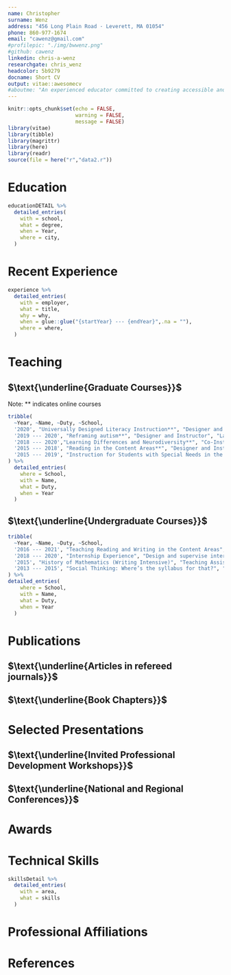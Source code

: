 ```yaml
---
name: Christopher
surname: Wenz
address: "456 Long Plain Road · Leverett, MA 01054"
phone: 860-977-1674
email: "cawenz@gmail.com"
#profilepic: "./img/bwwenz.png"
#github: cawenz
linkedin: chris-a-wenz
researchgate: chris_wenz
headcolor: 5b9279
docname: Short CV
output: vitae::awesomecv
#aboutme: "An experienced educator committed to creating accessible and responsive educational environments that work for ***all*** students."
---
```

```r
knitr::opts_chunk$set(echo = FALSE,
                      warning = FALSE,
                      message = FALSE)
library(vitae)
library(tibble)
library(magrittr)
library(here)
library(readr)
source(file = here("r","data2.r"))
```
# Education
```r
educationDETAIL %>%
  detailed_entries(
    with = school, 
    what = degree, 
    when = Year,
    where = city,
  )
```

# Recent Experience
```r
experience %>%
  detailed_entries(
    with = employer,
    what = title,
    why = why,
    when = glue::glue("{startYear} --- {endYear}",.na = ""),
    where = where,
  )
```

# Teaching
## $\text{\underline{Graduate Courses}}$
Note: ** indicates online courses
```r
tribble(
  ~Year, ~Name, ~Duty, ~School,
  '2020', "Universally Designed Literacy Instruction**", "Designer and Instructor", "Landmark College",
  '2019 --- 2020', "Reframing autism**", "Designer and Instructor", "Landmark College",
  '2018 --- 2020',"Learning Differences and Neurodiversity**", "Co-Instructor", "Landmark College",
  '2015 --- 2018', "Reading in the Content Areas**", "Designer and Instructor", "UConn",
  '2015 --- 2019', "Instruction for Students with Special Needs in the Mainstream","Instructor", "UConn"
) %>% 
  detailed_entries(
    where = School,
    with = Name, 
    what = Duty,
    when = Year
  )
```

## $\text{\underline{Undergraduate Courses}}$
```r
tribble(
  ~Year, ~Name, ~Duty, ~School,
  '2016 --- 2021', "Teaching Reading and Writing in the Content Areas", "Instructor", "UConn",
  '2018 --- 2020', "Internship Experience", "Design and supervise internships in neuro-cognitive research", "Landmark College",
  '2015', "History of Mathematics (Writing Intensive)", "Teaching Assistant and Co-Designer","UConn",
  '2013 --- 2015', "Social Thinking: Where’s the syllabus for that?", "Co-Designer and Instructor", "UConn"
) %>% 
detailed_entries(
    where = School,
    with = Name, 
    what = Duty,
    when = Year
  )
```

# Publications
## $\text{\underline{Articles in refereed journals}}$
```{=latex}
\setlength{\parindent}{-0.2in}
\setlength{\leftskip}{0.2in}
\setlength{\parskip}{8pt}
Gabriel, R., \textbf{Wenz, C.} (2017). Three Directions for Disciplinary Literacy. \emph{Educational Leadership}, 74(5), Online Supplement to the February 2017 issue: https://lcirt.link/gabrielandwenz2017.

Gabriel, R., \textbf{Wenz, C.}, \& Dostal, H. (2016). Disciplinary Text-Dependent Questions: Questioning for Learning in the Disciplines. The Challenge of Literacy in the Disciplines. \emph{The Clearing House: A Journal of Educational Strategies, Issues and Ideas,} 89(6), 202–207. https://doi.org/10.1080/00098655.2016.1209154
```
## $\text{\underline{Book Chapters}}$
```{=latex}
\setlength{\parindent}{-0.2in}
\setlength{\leftskip}{0.2in}
\setlength{\parskip}{8pt}
\textbf{Wenz, C.}, Kowitt, J. \& Friedlander, L. (2017). A Museum Based Program to Support Adolescents and Adults with ASD: Results of a Pilot Study and Suggestions for Implementation. In, \emph{Examining the Intersection of Arts and Special Education, Volume 3.} Kennedy Center for Performing Arts, Washington, DC.
%\pagebreak
```

# Selected Presentations
## $\text{\underline{Invited Professional Development Workshops}}$
```{=latex}
\setlength{\parindent}{-0.2in}
\setlength{\leftskip}{0.2in}
\setlength{\parskip}{8pt}
\textbf{Universal Design and Backwards Design: tools for inclusive and engaging post-secondary instruction.} Full-day workshop for the faculty of Cambridge College, February 18, 2020, Boston, MA. 

\textbf{Executive Function and Student Learning: supporting adolescent development across contexts.} Half-day workshop for the Faculty and Staff of Wilbraham \& Monson Academy, Jan 19, 2020, Wilbraham, MA. 

\textbf{Supporting Social Emotional Learning}. 3-day Workshop at Landmark College's Summer Institute for Educators, June 24-26, 2019, Putney, VT.  

\textbf{Assessment as Instruction: promoting college success for neurodivergent learners.} Full-day workshop for City University of New York's Early College Initiative, May 19, 2019, New York, NY. 

\textbf{Disabilities, Difficulties and Differences: ESOL instruction for diverse learners}. Full-day presentation for the Massachusetts Adult Education Professional Development System, March 29, 2019, Worcester, MA. 

```

## $\text{\underline{National and Regional Conferences}}$
```{=latex}
\setlength{\parindent}{-0.2in}
\setlength{\leftskip}{0.2in}
\setlength{\parskip}{8pt}
\textbf{Wenz, C.} \& Warrnader, K. (2018). \emph{The College Writing Motivation Scale: a tool for measuring motivation in Writing Center contexts.} Paper presented at the Northeast Writing Center Association Conference, Worcester, MA.

\textbf{Wenz, C.} (2017). \emph{Disciplinary literacy and journalism: literacy instruction in a post-truth world.} Paper presented at the Literacy Research Association Annual Conference, Tampa, FL.

Kowitt, J., \textbf{Wenz, C.} \& Friedlander, L. (2017). \emph{Enhancing Observational Skills: inclusive museum programming for visitors with Autism.} Paper presented at the Tenth International Conference on the Inclusive Museum, Manchester, UK.

\textbf{Wenz, C.} (2016). \emph{Literacy Practices to Support DL Instruction Across the Disciplines.} Paper presented at the American Reading Forum Conference, Sanibel Island, FL. 

Gabriel, R. and \textbf{Wenz, C.} (2016). \emph{A week-in-the-life of adolescent readers: Text types and tasks across the disciplines.} Paper presented at the Literacy Research Association Annual Conference, Nashville, TN.

Gabriel, R. and \textbf{Wenz, C.} (2016). \emph{Complexity and Variety: A Study of Texts in Use Within High School Content Area Courses.} Paper presented at the American Reading Forum Conference, Sanibel Island, FL. 

Gabriel, R. and \textbf{Wenz, C.} (2016). \emph{Understanding the Role of Texts in the Development of Disciplinary Literacy.} Paper presented at the American Reading Forum Conference, Sanibel Island, FL. 

Gabriel, R., Dostal, H., and \textbf{Wenz, C.} (2016). \emph {Questions to Promote Disciplinary Literacy in Middle and High School.} Research presented at the Association of Literacy Educators and Researchers, Myrtle Beach, SC.

Gabriel, R. and textbf{Wenz, C.} (2016). \emph{The challenge of adolescent literacy: text types and tasks of secondary content areas.} Research presented at the Association of Literacy Educators and Researchers, Myrtle Beach, SC. 

Gabriel, R., \textbf{Wenz, C.} (2015). \emph{The Opportunities to Develop Literacy Scale.} Paper presented at the Literacy Research Association Annual Conference, Carlsbad, CA.

\textbf{Wenz, C.}, \& Gabriel, R. (2015). \emph{An integrative review and pilot survey of disciplinary literacy instruction in secondary settings.} Poster presented at the Annual Meeting of the American Educational Research Association, Chicago, IL
```

# Awards
```{=latex}
\begin{cvhonors}
  \cvhonor
    {Jeanne S. Chall Graduate Fellowship}
    {,  International Literacy Association}
    {Newark, DE}
    {2017}
  \cvhonor
    {Wirth-Santoro Award}
    {,  Connecticut Association for Reading Research}
    {Simsbury, CT}
    {2016}
  \cvhonor
    {Graduate Student Scholarship}
    {,  American Reading Forum}
    {Miami, FL}
    {2016}
  \cvhonor
    {Assessment Award}
    {,  Neag School of Education}
    {Storrs, CT}
    {2013}
    
\end{cvhonors}
```
# Technical Skills
``` r
skillsDetail %>%
  detailed_entries(
    with = area,
    what = skills
  )
```

# Professional Affiliations
```{=latex}
\begin{minipage}[t]{.5\linewidth}
  \begin{cvitems}
    \item College Reading and Learning Association
    \item Council for Exceptional Children
    \item International Literacy Association
  \end{cvitems}
\end{minipage}
\begin{minipage}[t]{.5\linewidth}
  \begin{cvitems}
    \item Literacy Research Association
    \item American Educational Research Association
    \item International Mind, Brain and Education Society
  \end{cvitems}
\end{minipage}
```

# References
```{=latex}
\textbf{Rachael Gabriel} \\
\textsc{Associate Professor of Literacy Education} \\ 
University of Connecticut \\
\underline{Phone}: (617) 721-0995 \\
\underline{Email}: rachael.gabriel@uconn.edu \\[1mm]
Dr. Gabriel was my doctoral advisor and I served as her research assistant for four years.
\\
```
```{=latex}
\textbf{Thomas Deans, PhD} \\
\textsc{Professor of English and Director of University Writing Center} \\ 
University of Connecticut \\
\underline{Phone}: (860) 486-9728 \\
\underline{Email}: tom.deans@uconn.edu \\[1mm]
Dr. Deans was the Director of the University Writing Center when I worked there as a Graduate Writing Tutor.
\\
```
```{=latex}
\textbf{Tom Hays, PhD} \\
\textsc{Assistant Head of School} \\ 
Franklin Academy \\
\underline{Phone}: (860) 873-2700 \\
\underline{Email}: tom@fa-ct.org \\[1mm]
Dr. Hays was the Educational Director at Franklin Academy when I served as Humanities Instructor and Residential Dean.
\\
```
